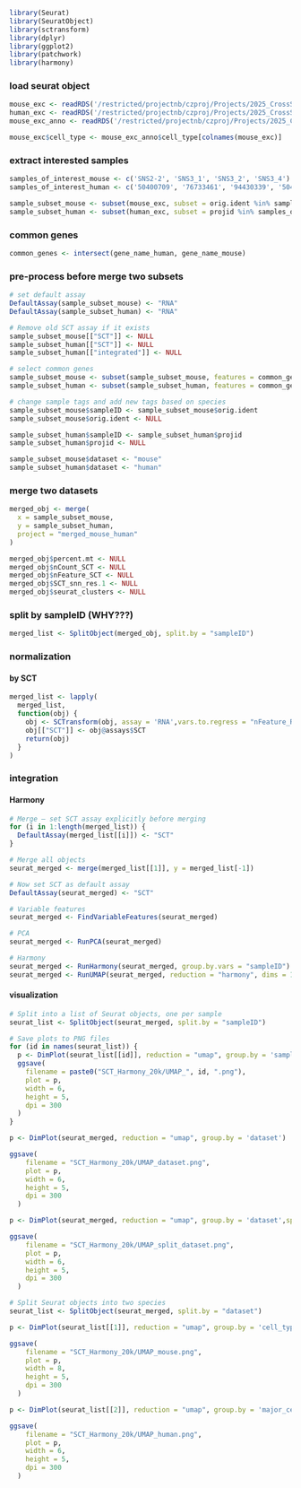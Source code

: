 ```r
library(Seurat)
library(SeuratObject)
library(sctransform)
library(dplyr)
library(ggplot2)
library(patchwork)
library(harmony)
```

### load seurat object
```r
mouse_exc <- readRDS('/restricted/projectnb/czproj/Projects/2025_CrossSpecies/SNSM_ROSMAP/snsm_orthologs_SCT.rds')
human_exc <- readRDS('/restricted/projectnb/czproj/Projects/2025_CrossSpecies/SNSM_ROSMAP/Entorhinal_cortex.rds')
mouse_exc_anno <- readRDS('/restricted/projectnb/czproj/Projects/2025_CrossSpecies/SNSM_ROSMAP/snsm_SCT_annotated.rds')
```

```r
mouse_exc$cell_type <- mouse_exc_anno$cell_type[colnames(mouse_exc)]
```

### extract interested samples
```r
samples_of_interest_mouse <- c('SNS2-2', 'SNS3_1', 'SNS3_2', 'SNS3_4')
samples_of_interest_human <- c('50400709', '76733461', '94430339', '50410319')

sample_subset_mouse <- subset(mouse_exc, subset = orig.ident %in% samples_of_interest_mouse)
sample_subset_human <- subset(human_exc, subset = projid %in% samples_of_interest_human)
```

### common genes
```r
common_genes <- intersect(gene_name_human, gene_name_mouse)
```

### pre-process before merge two subsets
```r
# set default assay
DefaultAssay(sample_subset_mouse) <- "RNA"
DefaultAssay(sample_subset_human) <- "RNA"

# Remove old SCT assay if it exists
sample_subset_mouse[["SCT"]] <- NULL
sample_subset_human[["SCT"]] <- NULL
sample_subset_human[["integrated"]] <- NULL

# select common genes
sample_subset_mouse <- subset(sample_subset_mouse, features = common_genes)
sample_subset_human <- subset(sample_subset_human, features = common_genes)

# change sample tags and add new tags based on species
sample_subset_mouse$sampleID <- sample_subset_mouse$orig.ident
sample_subset_mouse$orig.ident <- NULL

sample_subset_human$sampleID <- sample_subset_human$projid
sample_subset_human$projid <- NULL

sample_subset_mouse$dataset <- "mouse"
sample_subset_human$dataset <- "human"
```


### merge two datasets
```r
merged_obj <- merge(
  x = sample_subset_mouse, 
  y = sample_subset_human,
  project = "merged_mouse_human"
)

merged_obj$percent.mt <- NULL
merged_obj$nCount_SCT <- NULL
merged_obj$nFeature_SCT <- NULL
merged_obj$SCT_snn_res.1 <- NULL
merged_obj$seurat_clusters <- NULL
```

### split by sampleID (WHY???)
```r
merged_list <- SplitObject(merged_obj, split.by = "sampleID")
```

### normalization 

#### by SCT
```r
merged_list <- lapply(
  merged_list,
  function(obj) {
    obj <- SCTransform(obj, assay = 'RNA',vars.to.regress = "nFeature_RNA")
    obj[["SCT"]] <- obj@assays$SCT
    return(obj)
  }
)
```
### integration

#### Harmony
```r
# Merge — set SCT assay explicitly before merging
for (i in 1:length(merged_list)) {
  DefaultAssay(merged_list[[i]]) <- "SCT"
}

# Merge all objects
seurat_merged <- merge(merged_list[[1]], y = merged_list[-1])

# Now set SCT as default assay
DefaultAssay(seurat_merged) <- "SCT"

# Variable features
seurat_merged <- FindVariableFeatures(seurat_merged)

# PCA
seurat_merged <- RunPCA(seurat_merged)
```

```r
# Harmony
seurat_merged <- RunHarmony(seurat_merged, group.by.vars = "sampleID")
seurat_merged <- RunUMAP(seurat_merged, reduction = "harmony", dims = 1:30)
```

#### visualization
```r
# Split into a list of Seurat objects, one per sample
seurat_list <- SplitObject(seurat_merged, split.by = "sampleID")

# Save plots to PNG files
for (id in names(seurat_list)) {
  p <- DimPlot(seurat_list[[id]], reduction = "umap", group.by = 'sampleID') + ggtitle(id)
  ggsave(
    filename = paste0("SCT_Harmony_20k/UMAP_", id, ".png"),
    plot = p,
    width = 6,
    height = 5,
    dpi = 300
  )
}
```

```r
p <- DimPlot(seurat_merged, reduction = "umap", group.by = 'dataset')

ggsave(
    filename = "SCT_Harmony_20k/UMAP_dataset.png",
    plot = p,
    width = 6,
    height = 5,
    dpi = 300
  )
```

```r
p <- DimPlot(seurat_merged, reduction = "umap", group.by = 'dataset',split.by = 'dataset')

ggsave(
    filename = "SCT_Harmony_20k/UMAP_split_dataset.png",
    plot = p,
    width = 6,
    height = 5,
    dpi = 300
  )
```

```r
# Split Seurat objects into two species
seurat_list <- SplitObject(seurat_merged, split.by = "dataset")
```

```r
p <- DimPlot(seurat_list[[1]], reduction = "umap", group.by = 'cell_type')

ggsave(
    filename = "SCT_Harmony_20k/UMAP_mouse.png",
    plot = p,
    width = 8,
    height = 5,
    dpi = 300
  )
```

```r
p <- DimPlot(seurat_list[[2]], reduction = "umap", group.by = 'major_cell_type')

ggsave(
    filename = "SCT_Harmony_20k/UMAP_human.png",
    plot = p,
    width = 6,
    height = 5,
    dpi = 300
  )
```





